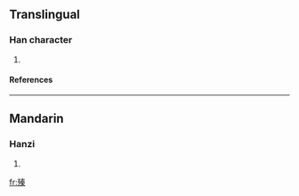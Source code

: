 ==Translingual==
===Han character===
{{Han char|rn=78|rad=歹|as=10|sn=14|four=|canj=一弓手大木 (MNQKD)}}
# {{defn|Han|sort=歹10}}
====References====
{{Han ref|kx=0582.230|dkj=16534|dj=0975.200|hdz=21391.210|uh=6B9D|ud=27549}}

----
==Mandarin==
===Hanzi===
{{cmn-hanzi|pin=[[nì]] ([[ni4]]), [[zh]] (zhen)|wg=ni<sup>4</sup>, che<sup>n</sup>}}
# {{defn|Mandarin}}

[[fr:殝]]